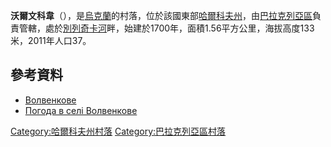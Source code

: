 {{coord|49|15|24|N|36|47|55|E|scale:100000_region:UA|display=title}}

'''沃爾文科韋'''（{{lang-uk|Волвенкове}}），是[[烏克蘭|烏克蘭]]的村落，位於該國東部[[哈爾科夫州|哈爾科夫州]]，由[[巴拉克列亞區|巴拉克列亞區]]負責管轄，處於[[別列奇卡河|別列奇卡河]]畔，始建於1700年，面積1.56平方公里，海拔高度133米，2011年人口37。

==參考資料==
* [http://gska2.rada.gov.ua/pls/z7502/A005?rdat1=09.01.2009&rf7571=32139 Волвенкове]{{dead link|date=2018年3月 |bot=InternetArchiveBot |fix-attempted=yes }}
* [http://weather.in.ua/ua/har'kovskaja/4353 Погода в селі Волвенкове]{{Wayback|url=http://weather.in.ua/ua/har%27kovskaja/4353 |date=20160323024312 }}

{{DEFAULTSORT:Волвенкове}}
[[Category:哈爾科夫州村落|Category:哈爾科夫州村落]]
[[Category:巴拉克列亞區村落|Category:巴拉克列亞區村落]]


{{Kharkiv-geo-stub}}